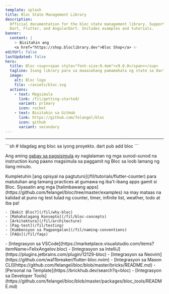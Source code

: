 ```yaml
---
template: splash
title: Bloc State Management Library
description:
  Official documentation for the bloc state management library. Support for
  Dart, Flutter, and AngularDart. Includes examples and tutorials.
banner:
  content: |
    ✨ Bisitahin ang
    <a href="https://shop.bloclibrary.dev">Bloc Shop</a> ✨
editUrl: false
lastUpdated: false
hero:
  title: Bloc <sup><span style="font-size:0.4em">v9.0.0</span></sup>
  tagline: Isang library para sa maaasahang pamamahala ng state sa Dart
  image:
    alt: Bloc logo
    file: ~/assets/bloc.svg
  actions:
    - text: Magsimula
      link: /fil/getting-started/
      variant: primary
      icon: rocket
    - text: Bisitahin sa GitHub
      link: https://github.com/felangel/bloc
      icon: github
      variant: secondary
---
```



<SponsorsGrid
	sponsoredBy="Inisponsor nang may 💖 ni"
	becomeASponsor="Maging isponsor"
/>

<hr />

<CardGrid>

<SplitCard title="Magsimula" icon="rocket">
	```sh
	# Idagdag ang bloc sa iyong proyekto.
	dart pub add bloc
	```

Ang aming [gabay sa pagsisimula](/fil/getting-started) ay naglalaman ng mga
sunod-sunod na instruction kung paano magsimula sa paggamit ng Bloc sa loob
lamang ng ilang minuto.

</SplitCard>

<Card title="Mag-tour ng may patnubay" icon="star">
	Kumpletuhin [ang opisyal na pagtuturo](/fil/tutorials/flutter-counter) para
	matutuhan ang tamang practices at gumawa ng iba't-ibang apps gamit si Bloc.
</Card>

<Card title="Gumawa gamit ang Bloc" icon="laptop">
	Siyasatin ang mga [halimbawang
	apps](https://github.com/felangel/bloc/tree/master/examples) na may mataas na
	kalidad at puno ng test tulad ng counter, timer, infinite list, weather, todo
	at iba pa!
</Card>

<ListCard title="Matuto" icon="open-book">

    - [Bakit Bloc?](/fil/why-bloc)
    - [Mahahalagang Konsepto](/fil/bloc-concepts)
    - [Arkitektura](/fil/architecture)
    - [Pag-test](/fil/testing)
    - [Kumbensyon sa Pagpangalan](/fil/naming-conventions)
    - [FAQs](/fil/faqs)

</ListCard>

  <ListCard title="Integrasyon" icon="puzzle">
    - [Integrasyon sa VSCode](https://marketplace.visualstudio.com/items?itemName=FelixAngelov.bloc)
    - [Integrasyon sa IntelliJ](https://plugins.jetbrains.com/plugin/12129-bloc)
    - [Integrasyon sa Neovim](https://github.com/wa11breaker/flutter-bloc.nvim)
    - [Integrasyon sa Mason CLI](https://github.com/felangel/bloc/blob/master/bricks/README.md)
    - [Personal na Template](https://brickhub.dev/search?q=bloc)
    - [Integrasyon sa Developer Tools](https://github.com/felangel/bloc/blob/master/packages/bloc_tools/README.md)
  </ListCard>
</CardGrid>

<Discord joinDiscord="Sumali sa aming Discord" />
